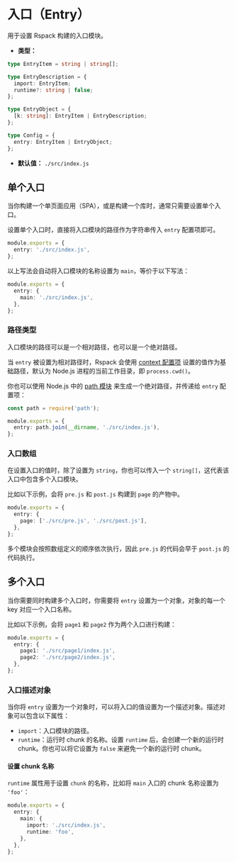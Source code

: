 
<WebpackLicense from="https://webpack.docschina.org/configuration/entry-context/#entry" />

# 入口（Entry）

用于设置 Rspack 构建的入口模块。

- **类型：**

```ts
type EntryItem = string | string[];

type EntryDescription = {
  import: EntryItem;
  runtime?: string | false;
};

type EntryObject = {
  [k: string]: EntryItem | EntryDescription;
};

type Config = {
  entry: EntryItem | EntryObject;
};
```

- **默认值：** `./src/index.js`

## 单个入口

当你构建一个单页面应用（SPA），或是构建一个库时，通常只需要设置单个入口。

设置单个入口时，直接将入口模块的路径作为字符串传入 `entry` 配置项即可。

```ts title="rspack.config.js"
module.exports = {
  entry: './src/index.js',
};
```

以上写法会自动将入口模块的名称设置为 `main`，等价于以下写法：

```ts title="rspack.config.js"
module.exports = {
  entry: {
    main: './src/index.js',
  },
};
```

### 路径类型

入口模块的路径可以是一个相对路径，也可以是一个绝对路径。

当 `entry` 被设置为相对路径时，Rspack 会使用 [context 配置项](/config/context.html) 设置的值作为基础路径，默认为 Node.js 进程的当前工作目录，即 `process.cwd()`。

你也可以使用 Node.js 中的 [path 模块](https://nodejs.org/api/path.html) 来生成一个绝对路径，并传递给 `entry` 配置项：

```ts title="rspack.config.js"
const path = require('path');

module.exports = {
  entry: path.join(__dirname, './src/index.js'),
};
```

### 入口数组

在设置入口的值时，除了设置为 `string`，你也可以传入一个 `string[]`，这代表该入口中包含多个入口模块。

比如以下示例，会将 `pre.js` 和 `post.js` 构建到 `page` 的产物中。

```ts title="rspack.config.js"
module.exports = {
  entry: {
    page: ['./src/pre.js', './src/post.js'],
  },
};
```

多个模块会按照数组定义的顺序依次执行，因此 `pre.js` 的代码会早于 `post.js` 的代码执行。

## 多个入口

当你需要同时构建多个入口时，你需要将 `entry` 设置为一个对象，对象的每一个 key 对应一个入口名称。

比如以下示例，会将 `page1` 和 `page2` 作为两个入口进行构建：

```ts title="rspack.config.js"
module.exports = {
  entry: {
    page1: './src/page1/index.js',
    page2: './src/page2/index.js',
  },
};
```

### 入口描述对象

当你将 `entry` 设置为一个对象时，可以将入口的值设置为一个描述对象。描述对象可以包含以下属性：

- `import`：入口模块的路径。
- `runtime`：运行时 chunk 的名称。设置 `runtime` 后，会创建一个新的运行时 chunk。你也可以将它设置为 `false` 来避免一个新的运行时 chunk。

#### 设置 chunk 名称

`runtime` 属性用于设置 `chunk` 的名称，比如将 `main` 入口的 chunk 名称设置为 `'foo'`：

```ts title="rspack.config.js"
module.exports = {
  entry: {
    main: {
      import: './src/index.js',
      runtime: 'foo',
    },
  },
};
```

